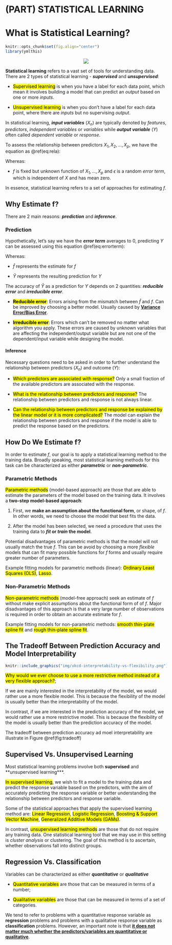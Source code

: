 # (PART) STATISTICAL LEARNING {-}


# What is Statistical Learning?

```r
knitr::opts_chunk$set(fig.align="center")
library(ymlthis)
```

<center>![](img/illos/01-stat.png)</center>

**Statistical learning** refers to a vast set of tools for understanding data. There are 2 types of statistical learning - _**supervised**_ and _**unsupervised**_:

* <mark class="def">Supervised learning</mark> is when you have a label for each data point, which mean it involves building a model that can predict an _output_ based on one or more _inputs_.

* <mark class="def">Unsupervised learning</mark> is when you don't have a label for each data point, where there are _inputs_ but no supervising _output_.

In statistical learning, _**input variables**_ $(X_{n})$ are typically denoted by _features_, _predictors_, _independent variables_ or _variables_ while _**output variable**_ $(Y)$ often called _dependent variable_ or _response_.

To assess the relationship between predictors $X_{1}, X_{2}, ...,X_{p}$, we have the equation as \@ref(eq:rela):

:::formula

\begin{equation}
\Large Y=f(X) + \epsilon
(\#eq:rela) 
\end{equation}
:::

Whereas:

* $f$ is fixed but unknown function of $X_{1},...,X_{p}$ and $\epsilon$ is a random _error term_, which is independent of $X$ and has mean zero.

In essence, statistical learning refers to a set of approaches for estimating $f$.


## Why Estimate f?

There are 2 main reasons: _**prediction**_ and _**inference**_.

### Prediction

Hypothetically, let's say we have the _**error term**_ averages to 0, predicting $Y$ can be assessed using this equation \@ref(eq:errorterm):

:::formula
\begin{equation}
\Large \hat{Y} = \hat{f}(X)
(\#eq:errorterm) \end{equation}
:::

Whereas:

* $\hat{f}$ represents the estimate for $f$

* $\hat{Y}$ represents the resulting prediction for $Y$

The accuracy of $\hat{Y}$ as a prediction for $Y$ depends on 2 quantities: _**reducible error**_ and _**irreducible error**_.

* <mark class="def">**Reducible error**</mark>: Errors arising from the mismatch between $\hat{f}$ and $f$. Can be improved by choosing a better model. Usually caused by <u>**Variance Error/Bias Error**</u>.

* <mark class="def">**Irreducible error**</mark>: Errors which can't be removed no matter what algorithm you apply. These errors are caused by unknown variables that are affecting the independent/output variable but are not one of the dependent/input variable while designing the model.

#### Inference

Necessary questions need to be asked in order to further understand the relationship between predictors $(X_{n})$ and outcome $(Y)$:

* <mark class="quest">Which predictors are associated with response?</mark> Only a small fraction of the available predictors are associated with the response.

* <mark class="quest">What is the relationship between predictors and response?</mark> The relationship between predictors and response is not always linear.

* <mark class="quest">Can the relationship between predictors and response be explained by the linear model or it is more complicated?</mark> The model can explain the relationship between predictors and response if the model is able to predict the response based on the predictors.



## How Do We Estimate f?

In order to estimate $f$, our goal is to apply a statistical learning method to the training data. Broadly speaking, most statistical learning methods for this task can be characterized as either _**parametric**_ or _**non-parametric**_.

### Parametric Methods

<mark class="def">Parametric methods</mark> (model-based approach) are those that are able to estimate the parameters of the model based on the training data. It involves a **two-step model-based approach**:

1. First, we **make an assumption about the functional form**, or shape, of $f$. In other words, we need to choose the model that best fits the data.

2. After the model has been selected, we need a procedure that uses the training data to **_fit_ or _train_ the model**.

Potential disadvantages of parametric methods is that the model will not usually match the true $f$. This can be avoid by choosing a more _flexible_ models that can fit many possible functions for $f$ forms and usually require greater number of parameters.

:::hat
Example fitting models for parametric methods (linear): <mark class="example">Ordinary Least Squares (OLS)</mark>, <mark class="example">Lasso</mark>.
:::

### Non-Parametric Methods

<mark class="def">Non-parametric methods</mark> (model-free approach) seek an estimate of $f$ without make explicit assumptions about the functional form of of $f$. Major disadvantages of this approach is that a very large number of observations is required in order to obtain an accurate estimate for $f$.

:::hat
Example fitting models for non-parametric methods: <mark class="example">smooth thin-plate spline fit</mark> and <mark class="example">rough thin-plate spline fit</mark>.
:::


## The Tradeoff Between Prediction Accuracy and Model Interpretability

```r
knitr::include_graphics("img/xkcd-interpretability-vs-flexibility.png")
```


<mark class="quest">Why would we ever choose to use a more restrictive method instead of a very flexible approach?</mark>;

If we are mainly interested in the interpretability of the model, we would rather use a more flexible model. This is because the flexibility of the model is usually better than the interpretability of the model.&#x20;

In contrast, if we are interested in the prediction accuracy of the model, we would rather use a more restrictive model. This is because the flexibility of the model is usually better than the prediction accuracy of the model.

The tradeoff between prediction accuracy ad moel interpretability are illustrate in Figure \@ref(fig:tradeoff)

## Supervised Vs. Unsupervised Learning

Most statistical learning problems involve both **supervised** and **unsupervised learning*</mark>**.

<mark class="def">In supervised learning</mark>, we wish to fit a model to the training data and predict the response variable based on the predictors, with the aim of accurately predicting the response variable or better understanding the relationship between predictors and response variable.

:::hat
Some of the statistical approaches that apply the supervised learning method are: <mark class="example">Linear Regression</mark>, <mark class="example">Logistic Regression</mark>, <mark class="example">Boosting & Support Vector Machine</mark>, <mark class="example">Generalized Additive Models (GAMs)</mark>.
:::

In contrast, <mark class="def">unsupervised learning methods</mark> are those that do not require any training data. One statistical learning tool that we may use in this setting is _cluster analysis_ or clustering. The goal of this method is to ascertain, whether observations fall into distinct groups.



## Regression Vs. Classification

Variables can be characterized as either _**quantitative**_ or _**qualitative**_

* <mark class="def">Quantitative variables</mark> are those that can be measured in terms of a number;

* <mark class="def">Qualitative variables</mark> are those that can be measured in terms of a set of categories.

We tend to refer to problems with a quantitative response variable as **regression** problems and problems with a qualitative response variable as **classification** problems. However, an important note is that <u><strong>it does not matter much whether the predictors/variables are quantitative or qualitative</u></strong>.
